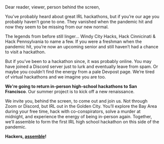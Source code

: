
Dear reader, viewer, person behind the screen,

You’ve probably heard about great IRL hackathons, but if you’re our age you
probably haven’t gone to one.  They vanished when the pandemic hit and now they
seem to be missing from our new normal.

The legends from before still linger… Windy City Hacks, Hack Cinnicinati & Hack
Pennsylvania to name a few. If you were a freshman when the pandemic hit, you’re 
now an upcoming senior and still haven’t had a chance to visit a hackathon.

But if you’ve been to a hackathon since, it was probably online. You may have
joined a Discord server just to lurk and eventually leave from spam. Or maybe
you couldn’t find the energy from a pale Devpost page. We’re tired of virtual
hackathons and we imagine you are too.

**We're going to return in-person high-school hackathons to San Francisco**. Our
summer project is to kick off a new renaissance.

We invite you, behind the screen, to come out and join us. Not through Zoom or
Discord, but IRL out in the Golden City. You’ll explore the Bay Area during your
free time, hack with co-conspirators, solve a murder at midnight, and experience
the energy of being in-person again. Together, we’ll assemble to form the first
IRL high school hackathon on this side of the pandemic.

**Hackers, [assemble](https://assemble.hackclub.com/register)!**

<style> 
  {`
  p {
    font-size: 18px!important;
  }
  a {
    color: var(--theme-ui-colors-red)!important;
  }
  `}
</style>
